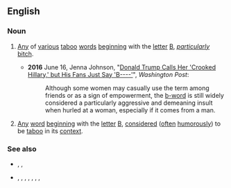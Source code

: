 ==English==

===Noun===
{{en-noun|head=[[b]]-[[word]]}}

# {{lb|en|euphemistic}} [[any|Any]] of [[various]] [[taboo]] [[word]]s [[begin]]ning with the [[letter]] [[B]], ''[[particularly]]'' [[bitch]].
#* '''2016''' June 16, Jenna Johnson, "[https://www.washingtonpost.com/politics/donald-trump-calls-her-crooked-hillary-but-his-fans-just-say-b----/2016/06/15/b33e166c-330c-11e6-8ff7-7b6c1998b7a0_story.html Donald Trump Calls Her 'Crooked Hillary,' but His Fans Just Say 'B----']", ''Washington Post'':
#*: Although some women may casually use the term among friends or as a sign of empowerment, the [[b-word]] is still widely considered a particularly aggressive and demeaning insult when hurled at a woman, especially if it comes from a man.
# {{lb|en|usually|_|jocular}} [[any|Any]] [[word]] [[begin]]ning with the [[letter]] [[B]], [[consider]]ed ([[often]] [[humorous]]ly) to be [[taboo]] in its [[context]].

===See also===
* {{l|en|bitch}}, {{l|en|bastard}}, {{l|en|bugger}}
* {{l|en|a-word}}, {{l|en|c-word}}, {{l|en|d-word}}, {{l|en|f-word}}, {{l|en|h-word}}, {{l|en|n-word}}, {{l|en|p-word}}, {{l|en|s-word}}